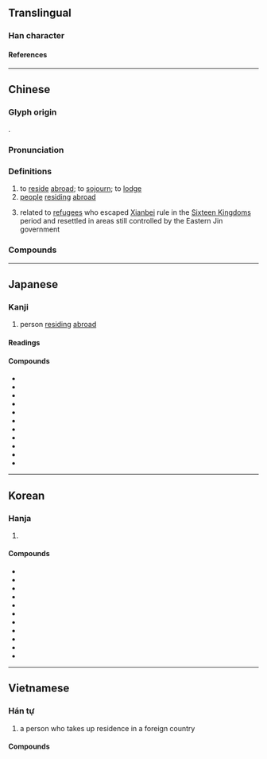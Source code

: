 {{also|侨}}
{{character info}}
==Translingual==

===Han character===
{{Han char|rn=9|rad=人|as=12|sn=14|four=22227|canj=OHKB|ids=⿰亻喬}}

====References====
{{Han ref|kx=0116.120|dkj=01088|dj=0247.240|hdz=10220.040|uh=50D1}}

----

==Chinese==
{{zh-forms|s=侨}}

===Glyph origin===
{{Han etym}}
{{Han compound|人|alt1=亻|喬|ls=psc|c1=s|c2=p}}.

===Pronunciation===
{{zh-pron
|m=qiáo
|dg=чё1
|c=kiu4
|h=pfs=khièu
|md=gièu
|mn=kiâu
|mn-t=kiao5/kiou5
|mn-t_note=kiao5 - Shantou; kiou5 - Chaozhou
|w=3jjiau
|mc=y
|oc=y
|ma=
|cat=v,n
}}

===Definitions===
{{zh-hanzi}}

# to [[reside]] [[abroad]]; to [[sojourn]]; to [[lodge]]
# [[people]] [[residing]] [[abroad]]
# {{lb|zh|historical}} related to [[refugee]]s who escaped [[Xianbei]] rule in the [[Sixteen Kingdoms]] period and resettled in areas still controlled by the Eastern Jin government

===Compounds===
{{zh-der|僑辦|僑胞|僑滙|僑居|僑眷|僑民|僑區|僑商|僑屬|僑務|僑鄉|僑寓|僑資|華僑|越僑|僑社|僑軍|僑人|三僑|外僑|僑領|僑團|僑札|僑委會|外僑居留|僑報|僑選代表|僑置|僑生|僑匯|歸僑|華僑條款||僑陳如|田僑仔|同僑|僑批|田僑|僑港|僑巴兒|難僑|撤僑|花僑}}

----

==Japanese==

===Kanji===
{{ja-kanji|grade=|rs=人12}}

# person [[residing]] [[abroad]]

====Readings====
{{ja-readings
|goon=ぎょう<げう
|kanon=きょう<けう
|kun=たかい
}}

====Compounds====
{{der-top|Compounds}}
* {{ja-r|印僑|いんきょう}}
* {{ja-r|越僑|えっきょう}}
* {{ja-r|華僑|かきょう}}
* {{ja-r|僑居|きょうきょ}}
* {{ja-r|僑寓|きょうぐう}}
* {{ja-r|僑士|きょうし}}
* {{ja-r|公孫僑|こうそんきょう}}
* {{ja-r|新華僑|しんかきょう}}
* {{ja-r|日僑|にっきょう}}
* {{ja-r|老華僑|ろうかきょう}}
* {{ja-r|和僑|わきょう}}
{{der-bottom}}

----

==Korean==

===Hanja===
{{ko-hanja|hangeul=교|rv=gyo|mr=kyo}}

# {{rfdef|ko|sort=人12}}

====Compounds====
{{der-top3|Compounds}}
* {{ko-l|교포|僑胞}}
* {{ko-l|교민|僑民}}
* {{ko-l|화교|華僑}}
* {{ko-l|교접|僑接}}
* {{ko-l|교우|僑寓}}
* {{ko-l|교중|僑中}}
* {{ko-l|교인|僑人}}
* {{ko-l|교거|僑居}}
* {{ko-l|한교|韓僑}}
* {{ko-l|교군|僑軍}}
* {{ko-l|교체|僑體}}
{{der-bottom}}

----

==Vietnamese==

===Hán tự===
{{vi-readings|rs=人12
|hanviet=kiều
|nom=quều
}}

# {{lb|vi|literary}} a person who takes up residence in a foreign country

====Compounds====
{{der3|vi
|{{vi-l|僑匯|kiều hối}}
|{{vi-l|僑居|kiều cư}}
|{{vi-l|僑民|kiều dân}}
|{{vi-l|僑胞|kiều bào}}
|{{vi-l|僑軍|kiều quân}}
|{{vi-l|外僑|ngoại kiều}}
|{{vi-l|華僑|Hoa kiều}}
|{{vi-l|越僑|Việt kiều}}
}}